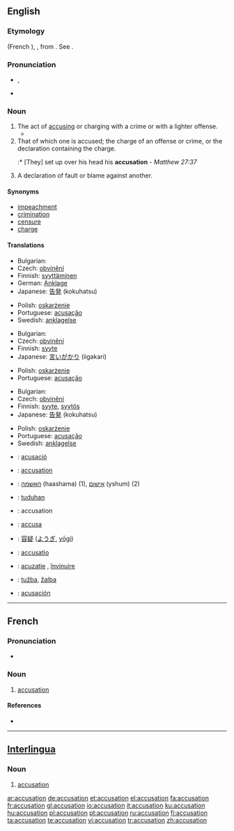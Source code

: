 ==English==

===Etymology===
{{etyl|fro}} {{term|acusation|lang=fro}} (French {{term|accusation|lang=fr}}), {{etyl|la}} {{term|accusatio|lang=la}}, from {{term|accusare|lang=la}}. See {{term|accuse}}.

===Pronunciation===
* {{IPA|/ˌæk.jʊˈzeɪ.ʃǝn/}}, {{SAMPA|/%{k.jU"zeI.S@n/}}
* {{audio|en-us-accusation.ogg|Audio (US)}}
*: {{rhymes|eɪʃǝn}}

===Noun===
{{en-noun}}

# The act of [[accusing]] or charging with a crime or with a lighter offense.
#* {{quote-book|author=Shakespeare|title=Henry VIII, III-i|passage=We come not by the way of '''accusation''' / To taint that honor every good tongue blesses.}}
# That of which one is accused; the charge of an offense or crime, or the declaration containing the charge.
#:* [They] set up over his head his '''accusation''' - ''Matthew 27:37''
# A declaration of fault or blame against another.

====Synonyms====
* [[impeachment]]
* [[crimination]]
* [[censure]]
* [[charge]]

====Translations====
{{trans-top|act of accusing or charging with a crime}}
* Bulgarian: {{t|bg|обвинение|sc=Cyrl}}
* Czech: [[obvinění]] {{n}}
* Finnish: [[syyttäminen]]
* German: [[Anklage]] {{f}}
* Japanese: [[告発]] (kokuhatsu)
{{trans-mid}}
* Polish: [[oskarżenie]] {{n}}
* Portuguese: [[acusação]] {{f}}
* Swedish: [[anklagelse]] {{c}}
{{trans-bottom}}

{{trans-top|that of which one is accused}}
* Bulgarian: {{t|bg|обвинение|sc=Cyrl}}
* Czech: [[obvinění]] {{n}}
* Finnish: [[syyte]]
* Japanese: [[言いがかり]] (iigakari)
{{trans-mid}}
* Polish: [[oskarżenie]] {{n}}
* Portuguese: [[acusação]] {{f}}
{{trans-bottom}}

{{trans-top|declaration of fault or blame against another}}
* Bulgarian: {{t|bg|обвинение|sc=Cyrl}}
* Czech: [[obvinění]] {{n}}
* Finnish: [[syyte]], [[syytös]]
* Japanese: [[告発]] (kokuhatsu)
{{trans-mid}}
* Polish: [[oskarżenie]] {{n}}
* Portuguese: [[acusação]] {{f}}
* Swedish: [[anklagelse]] {{c}}
{{trans-bottom}}

{{checktrans-top}}
* {{ttbc|Catalan}}: [[acusació]] {{f}}
* {{ttbc|French}}: [[#French|accusation]] {{f}}
* {{ttbc|Hebrew}}: [[האשמה]] (haashama) {{f}} (1), [[אישום]] (yshum) {{m}} (2)
* {{ttbc|Indonesian}}: [[tuduh]]an
* {{ttbc|Interlingua}}: accusation
* {{ttbc|Italian}}: [[accusa]] {{f}}
{{trans-mid}}
* {{ttbc|Japanese}}: [[容疑]] ([[ようぎ]], [[yōgi]])
* {{ttbc|Latin}}: [[accusatio]]
* {{ttbc|Romanian}}: [[acuzaţie]] {{f}}, [[învinuire]] {{f}}
* {{ttbc|Serbian}}: [[tužba]], [[žalba]]
* {{ttbc|Spanish}}: [[acusación]] {{f}}
{{trans-bottom}}

----

==French==

===Pronunciation===
* {{audio|Fr-accusation.ogg|audio}}

===Noun===
{{fr-noun|f}}

# [[#English|accusation]]

====References====
* {{R:DAF8}}

----

==[[Interlingua]]==

===Noun===
{{ia-noun|es}}

# [[#English|accusation]]

[[ar:accusation]]
[[de:accusation]]
[[et:accusation]]
[[el:accusation]]
[[fa:accusation]]
[[fr:accusation]]
[[gl:accusation]]
[[io:accusation]]
[[it:accusation]]
[[ku:accusation]]
[[hu:accusation]]
[[pl:accusation]]
[[pt:accusation]]
[[ru:accusation]]
[[fi:accusation]]
[[ta:accusation]]
[[te:accusation]]
[[vi:accusation]]
[[tr:accusation]]
[[zh:accusation]]